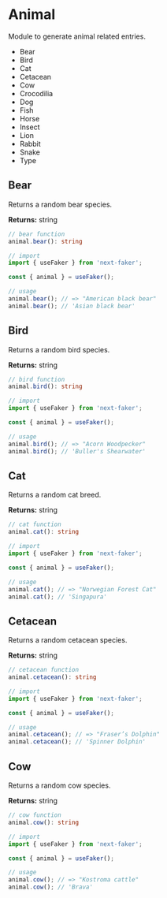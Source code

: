 # Animal

Module to generate animal related entries.

* Bear
* Bird
* Cat
* Cetacean
* Cow
* Crocodilia
* Dog
* Fish
* Horse
* Insect
* Lion
* Rabbit
* Snake
* Type

## Bear

Returns a random bear species.

**Returns:** string

```ts
// bear function
animal.bear(): string

// import
import { useFaker } from 'next-faker';

const { animal } = useFaker();

// usage
animal.bear(); // => "American black bear"
animal.bear(); // 'Asian black bear'
```

## Bird

Returns a random bird species.

**Returns:** string

```ts
// bird function
animal.bird(): string

// import
import { useFaker } from 'next-faker';

const { animal } = useFaker();

// usage
animal.bird(); // => "Acorn Woodpecker"
animal.bird(); // 'Buller's Shearwater'
```

## Cat

Returns a random cat breed.

**Returns:** string

```ts
// cat function
animal.cat(): string

// import
import { useFaker } from 'next-faker';

const { animal } = useFaker();

// usage
animal.cat(); // => "Norwegian Forest Cat"
animal.cat(); // 'Singapura'
```

## Cetacean

Returns a random cetacean species.

**Returns:** string

```ts
// cetacean function
animal.cetacean(): string

// import
import { useFaker } from 'next-faker';

const { animal } = useFaker();

// usage
animal.cetacean(); // => "Fraser’s Dolphin"
animal.cetacean(); // 'Spinner Dolphin'
```

## Cow

Returns a random cow species.

**Returns:** string

```ts
// cow function
animal.cow(): string

// import
import { useFaker } from 'next-faker';

const { animal } = useFaker();

// usage
animal.cow(); // => "Kostroma cattle"
animal.cow(); // 'Brava'
```
